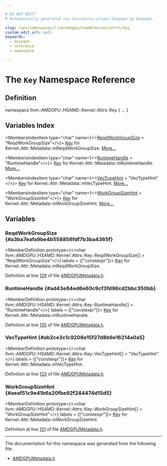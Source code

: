 ```yaml
---

# DO NOT EDIT!
# Automatically generated via docusaurus-plugin-doxygen by Doxygen.

slug: /api/namespaces/llvm/amdgpu/hsamd/kernel/attrs/key
custom_edit_url: null
keywords:
  - doxygen
  - reference
  - namespace

---
```





# The `Key` Namespace Reference

<DoxygenPage pluginConfig={pluginConfig}>



## Definition

<CodeBlock>namespace llvm::AMDGPU::HSAMD::Kernel::Attrs::Key &#123; ... &#125;</CodeBlock>

## Variables Index

<MembersIndex>

<MembersIndexItem
  type="char"
  name={<><a href="#a3ba7eafa9be4b558856fdf7b3ba4365f">ReqdWorkGroupSize</a> = &quot;ReqdWorkGroupSize&quot;</>}>
<a href="/docs/api/namespaces/llvm/amdgpu/hsamd/kernel/attrs/key">Key</a> for Kernel::Attr::Metadata::mReqdWorkGroupSize. <a href="#a3ba7eafa9be4b558856fdf7b3ba4365f">More...</a>
</MembersIndexItem>

<MembersIndexItem
  type="char"
  name={<><a href="#ad43e84ed6e60c9cf3fd96cd2bbc350bb">RuntimeHandle</a> = &quot;RuntimeHandle&quot;</>}>
<a href="/docs/api/namespaces/llvm/amdgpu/hsamd/kernel/attrs/key">Key</a> for Kernel::Attr::Metadata::mRuntimeHandle. <a href="#ad43e84ed6e60c9cf3fd96cd2bbc350bb">More...</a>
</MembersIndexItem>

<MembersIndexItem
  type="char"
  name={<><a href="#ab2ce3c1c9208e15f27d8b6e16214a0a5">VecTypeHint</a> = &quot;VecTypeHint&quot;</>}>
<a href="/docs/api/namespaces/llvm/amdgpu/hsamd/kernel/attrs/key">Key</a> for Kernel::Attr::Metadata::mVecTypeHint. <a href="#ab2ce3c1c9208e15f27d8b6e16214a0a5">More...</a>
</MembersIndexItem>

<MembersIndexItem
  type="char"
  name={<><a href="#aeaf51c9e41b6a20fbe92f244474d15d5">WorkGroupSizeHint</a> = &quot;WorkGroupSizeHint&quot;</>}>
<a href="/docs/api/namespaces/llvm/amdgpu/hsamd/kernel/attrs/key">Key</a> for Kernel::Attr::Metadata::mWorkGroupSizeHint. <a href="#aeaf51c9e41b6a20fbe92f244474d15d5">More...</a>
</MembersIndexItem>

</MembersIndex>


<SectionDefinition>

## Variables

### ReqdWorkGroupSize {#a3ba7eafa9be4b558856fdf7b3ba4365f}

<MemberDefinition
  prototype={<>char llvm::AMDGPU::HSAMD::Kernel::Attrs::Key::ReqdWorkGroupSize&#91;&#93; = &quot;ReqdWorkGroupSize&quot;</>}
  labels = {["constexpr"]}>
<a href="/docs/api/namespaces/llvm/amdgpu/hsamd/kernel/attrs/key">Key</a> for Kernel::Attr::Metadata::mReqdWorkGroupSize.

Definition at line <a href="/docs/api/files/include/include/llvm/include/llvm/support/amdgpumetadata-h/#l00129">129</a> of file <a href="/docs/api/files/include/include/llvm/include/llvm/support/amdgpumetadata-h">AMDGPUMetadata.h</a>.
</MemberDefinition>

### RuntimeHandle {#ad43e84ed6e60c9cf3fd96cd2bbc350bb}

<MemberDefinition
  prototype={<>char llvm::AMDGPU::HSAMD::Kernel::Attrs::Key::RuntimeHandle&#91;&#93; = &quot;RuntimeHandle&quot;</>}
  labels = {["constexpr"]}>
<a href="/docs/api/namespaces/llvm/amdgpu/hsamd/kernel/attrs/key">Key</a> for Kernel::Attr::Metadata::mRuntimeHandle.

Definition at line <a href="/docs/api/files/include/include/llvm/include/llvm/support/amdgpumetadata-h/#l00135">135</a> of file <a href="/docs/api/files/include/include/llvm/include/llvm/support/amdgpumetadata-h">AMDGPUMetadata.h</a>.
</MemberDefinition>

### VecTypeHint {#ab2ce3c1c9208e15f27d8b6e16214a0a5}

<MemberDefinition
  prototype={<>char llvm::AMDGPU::HSAMD::Kernel::Attrs::Key::VecTypeHint&#91;&#93; = &quot;VecTypeHint&quot;</>}
  labels = {["constexpr"]}>
<a href="/docs/api/namespaces/llvm/amdgpu/hsamd/kernel/attrs/key">Key</a> for Kernel::Attr::Metadata::mVecTypeHint.

Definition at line <a href="/docs/api/files/include/include/llvm/include/llvm/support/amdgpumetadata-h/#l00133">133</a> of file <a href="/docs/api/files/include/include/llvm/include/llvm/support/amdgpumetadata-h">AMDGPUMetadata.h</a>.
</MemberDefinition>

### WorkGroupSizeHint {#aeaf51c9e41b6a20fbe92f244474d15d5}

<MemberDefinition
  prototype={<>char llvm::AMDGPU::HSAMD::Kernel::Attrs::Key::WorkGroupSizeHint&#91;&#93; = &quot;WorkGroupSizeHint&quot;</>}
  labels = {["constexpr"]}>
<a href="/docs/api/namespaces/llvm/amdgpu/hsamd/kernel/attrs/key">Key</a> for Kernel::Attr::Metadata::mWorkGroupSizeHint.

Definition at line <a href="/docs/api/files/include/include/llvm/include/llvm/support/amdgpumetadata-h/#l00131">131</a> of file <a href="/docs/api/files/include/include/llvm/include/llvm/support/amdgpumetadata-h">AMDGPUMetadata.h</a>.
</MemberDefinition>

</SectionDefinition>

<hr/>

The documentation for this namespace was generated from the following file:

<ul>
<li><a href="/docs/api/files/include/include/llvm/include/llvm/support/amdgpumetadata-h">AMDGPUMetadata.h</a></li>
</ul>

</DoxygenPage>
